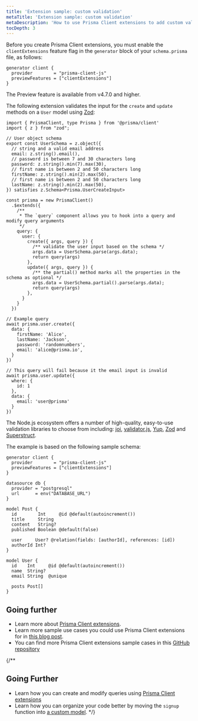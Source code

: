 ```yaml
---
title: 'Extension sample: custom validation'
metaTitle: 'Extension sample: custom validation'
metaDescription: 'How to use Prisma Client extensions to add custom validation for your queries.'
tocDepth: 3
---
```


<TopBlock>

Before you create Prisma Client extensions, you must enable the `clientExtensions` feature flag in the `generator` block of your `schema.prisma` file, as follows:

```prisma
generator client {
  provider        = "prisma-client-js"
  previewFeatures = ["clientExtensions"]
}
```

<Admonition type="info">

The Preview feature is available from v4.7.0 and higher.

</Admonition>

The following extension validates the input for the `create` and `update` methods on a `User` model using [Zod](https://github.com/colinhacks/zod):

```tsx
import { PrismaClient, type Prisma } from '@prisma/client'
import { z } from "zod";

// User object schema
export const UserSchema = z.object({
  // string and a valid email address
  email: z.string().email(),
  // password is between 7 and 30 characters long
  password: z.string().min(7).max(30),
  // first name is between 2 and 50 characters long
  firstName: z.string().min(2).max(50),
  // first name is between 2 and 50 characters long
  lastName: z.string().min(2).max(50),
}) satisfies z.Schema<Prisma.UserCreateInput>

const prisma = new PrismaClient()
  .$extends({
    /**
     * The `query` component allows you to hook into a query and modify query arguments
     */
    query: {
      user: {
        create({ args, query }) {
          /** validate the user input based on the schema */
          args.data = UserSchema.parse(args.data);
          return query(args)
        },
        update({ args, query }) {
          /** the partial() method marks all the properties in the schema as optional */
          args.data = UserSchema.partial().parse(args.data);
          return query(args)
        },
      }
    }
  })

// Example query
await prisma.user.create({
  data: {
    firstName: 'Alice',
    lastName: 'Jackson',
    password: 'randomnumbers',
    email: 'alice@prisma.io',
  }
})

// This query will fail because it the email input is invalid
await prisma.user.update({
  where: {
    id: 1
  },
  data: {
    email: 'user@prisma'
  }
})
```

The Node.js ecosystem offers a number of high-quality, easy-to-use validation libraries to choose from including: [joi](https://github.com/sideway/joi), [validator.js](https://github.com/validatorjs/validator.js), [Yup](https://github.com/jquense/yup), [Zod](https://github.com/colinhacks/zod) and [Superstruct](https://github.com/ianstormtaylor/superstruct).

The example is based on the following sample schema:

```prisma
generator client {
  provider        = "prisma-client-js"
  previewFeatures = ["clientExtensions"]
}

datasource db {
  provider = "postgresql"
  url      = env("DATABASE_URL")
}

model Post {
  id        Int     @id @default(autoincrement())
  title     String
  content   String?
  published Boolean @default(false)

  user     User? @relation(fields: [authorId], references: [id])
  authorId Int?
}

model User {
  id    Int     @id @default(autoincrement())
  name  String?
  email String  @unique

  posts Post[]
}
```

</TopBlock>

## Going further

- Learn more about [Prisma Client extensions](/concepts/components/prisma-client/client-extensions).
- Learn more sample use cases you could use Prisma Client extensions for in [this blog post](https://www.prisma.io/blog/client-extensions-preview-8t3w27xkrxxn).
- You can find more Prisma Client extensions sample cases in this [GitHub repository](https://github.com/prisma/prisma-client-extensions)

{/\*\*

## Going Further

- Learn how you can create and modify queries using [Prisma Client extensions](/concepts/components/prisma-client/client-extensions/query)
- Learn how you can organize your code better by moving the `signup` function into [a custom model](/concepts/components/prisma-client/custom-models).
  \*/}
